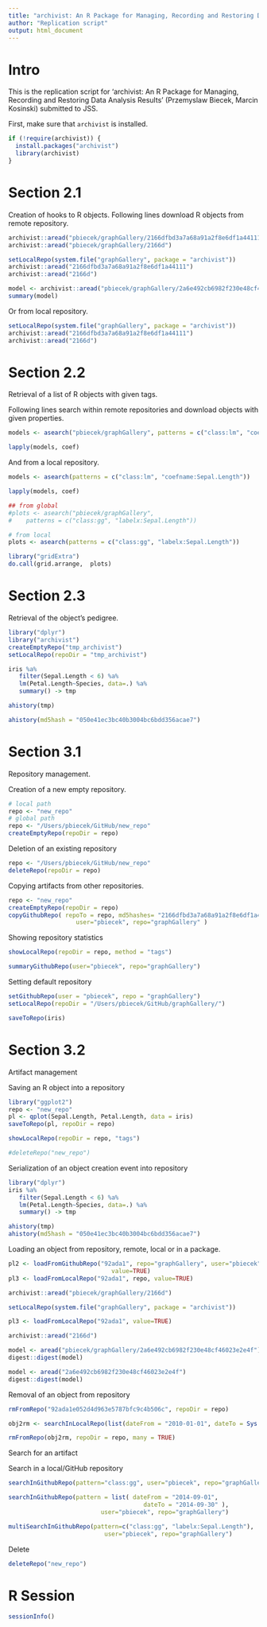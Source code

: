 ```yaml
---
title: "archivist: An R Package for Managing, Recording and Restoring Data Analysis Results"
author: "Replication script"
output: html_document
---
```


# Intro

This is the replication script for 'archivist: An R Package for Managing, Recording and Restoring Data Analysis Results' (Przemyslaw Biecek, Marcin Kosinski) submitted to JSS. 

First, make sure that `archivist` is installed.

```r
if (!require(archivist)) {
  install.packages("archivist")
  library(archivist)
}
```

# Section 2.1

Creation of hooks to R objects.
Following lines download R objects from remote repository.

```r
archivist::aread("pbiecek/graphGallery/2166dfbd3a7a68a91a2f8e6df1a44111")
archivist::aread("pbiecek/graphGallery/2166d")

setLocalRepo(system.file("graphGallery", package = "archivist"))
archivist::aread("2166dfbd3a7a68a91a2f8e6df1a44111")
archivist::aread("2166d")

model <- archivist::aread("pbiecek/graphGallery/2a6e492cb6982f230e48cf46023e2e4f")
summary(model)
```

Or from local repository.

```r
setLocalRepo(system.file("graphGallery", package = "archivist"))
archivist::aread("2166dfbd3a7a68a91a2f8e6df1a44111")
archivist::aread("2166d")
```



# Section 2.2

Retrieval of a list of R objects with given tags.

Following lines search within remote repositories and download objects with given properties.

```r
models <- asearch("pbiecek/graphGallery", patterns = c("class:lm", "coefname:Sepal.Length"))

lapply(models, coef)
```

And from a local repository.

```r
models <- asearch(patterns = c("class:lm", "coefname:Sepal.Length"))

lapply(models, coef)
```

```r
## from global
#plots <- asearch("pbiecek/graphGallery", 
#    patterns = c("class:gg", "labelx:Sepal.Length"))

# from local
plots <- asearch(patterns = c("class:gg", "labelx:Sepal.Length"))

library("gridExtra")
do.call(grid.arrange,  plots)
```

# Section 2.3

Retrieval of the object's pedigree.


```r
library("dplyr")
library("archivist")
createEmptyRepo("tmp_archivist")
setLocalRepo(repoDir = "tmp_archivist")

iris %a%
   filter(Sepal.Length < 6) %a%
   lm(Petal.Length~Species, data=.) %a%
   summary() -> tmp

ahistory(tmp)

ahistory(md5hash = "050e41ec3bc40b3004bc6bdd356acae7")
```

# Section 3.1

Repository management.

Creation of a new empty repository.

```r
# local path
repo <- "new_repo"
# global path
repo <- "/Users/pbiecek/GitHub/new_repo"
createEmptyRepo(repoDir = repo)
```

Deletion of an existing repository


```r
repo <- "/Users/pbiecek/GitHub/new_repo"
deleteRepo(repoDir = repo)
```


Copying artifacts from other repositories.

```r
repo <- "new_repo"
createEmptyRepo(repoDir = repo)
copyGithubRepo( repoTo = repo, md5hashes= "2166dfbd3a7a68a91a2f8e6df1a44111", 
                   user="pbiecek", repo="graphGallery" )
```

Showing repository statistics


```r
showLocalRepo(repoDir = repo, method = "tags")
```

```r
summaryGithubRepo(user="pbiecek", repo="graphGallery") 
```

Setting default repository

```r
setGithubRepo(user = "pbiecek", repo = "graphGallery")
setLocalRepo(repoDir = "/Users/pbiecek/GitHub/graphGallery/")

saveToRepo(iris)
```


# Section 3.2

Artifact management

Saving an R object into a repository

```r
library("ggplot2")
repo <- "new_repo"
pl <- qplot(Sepal.Length, Petal.Length, data = iris)
saveToRepo(pl, repoDir = repo)

showLocalRepo(repoDir = repo, "tags")

#deleteRepo("new_repo")
```


Serialization of an object creation event into repository

```r
library("dplyr")
iris %a%
   filter(Sepal.Length < 6) %a%
   lm(Petal.Length~Species, data=.) %a%
   summary() -> tmp

ahistory(tmp)
ahistory(md5hash = "050e41ec3bc40b3004bc6bdd356acae7")
```

Loading an object from repository, remote, local or in a package.

```r
pl2 <- loadFromGithubRepo("92ada1", repo="graphGallery", user="pbiecek", 
                             value=TRUE)
pl3 <- loadFromLocalRepo("92ada1", repo, value=TRUE)

archivist::aread("pbiecek/graphGallery/2166d")

setLocalRepo(system.file("graphGallery", package = "archivist"))

pl3 <- loadFromLocalRepo("92ada1", value=TRUE)

archivist::aread("2166d")
```

```r
model <- aread("pbiecek/graphGallery/2a6e492cb6982f230e48cf46023e2e4f")
digest::digest(model)

model <- aread("2a6e492cb6982f230e48cf46023e2e4f")
digest::digest(model)
```

Removal of an object from repository

```r
rmFromRepo("92ada1e052d4d963e5787bfc9c4b506c", repoDir = repo)

obj2rm <- searchInLocalRepo(list(dateFrom = "2010-01-01", dateTo = Sys.Date()-30), repoDir = repo)

rmFromRepo(obj2rm, repoDir = repo, many = TRUE)
```

Search for an artifact

Search in a local/GitHub repository

```r
searchInGithubRepo(pattern="class:gg", user="pbiecek", repo="graphGallery")

searchInGithubRepo(pattern = list( dateFrom = "2014-09-01", 
                                      dateTo = "2014-09-30" ),
                          user="pbiecek", repo="graphGallery")

multiSearchInGithubRepo(pattern=c("class:gg", "labelx:Sepal.Length"),
                           user="pbiecek", repo="graphGallery")	
```

Delete

```r
deleteRepo("new_repo")
```


# R Session

```r
sessionInfo()
```


